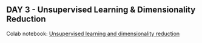 ## DAY 3 - Unsupervised Learning & Dimensionality Reduction {.unnumbered}

Colab notebook: [Unsupervised learning and dimensionality reduction](https://colab.research.google.com/drive/1chCLOGbWDeGdLUqJbIEQR9wYtv15l-3C?usp=sharing#scrollTo=pvf1m_Y8zKlD)
